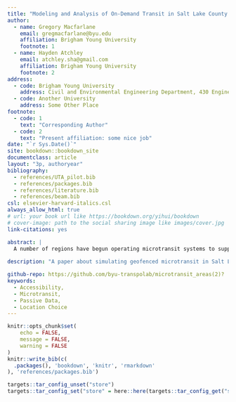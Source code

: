 ```yaml
---
title: "Modeling and Analysis of On-Demand Transit in Salt Lake County Using BEAM"
author:
  - name: Gregory Macfarlane
    email: gregmacfarlane@byu.edu
    affiliation: Brigham Young University
    footnote: 1
  - name: Hayden Atchley
    email: atchley.sha@gmail.com
    affiliation: Brigham Young University
    footnote: 2
address:
  - code: Brigham Young University
    address: Civil and Environmental Engineering Department, 430 Engineering Building, Provo, Utah 84602
  - code: Another University
    address: Some Other Place
footnote:
  - code: 1
    text: "Corresponding Author"
  - code: 2
    text: "Present affiliation: some nice job"
date: "`r Sys.Date()`"
site: bookdown::bookdown_site
documentclass: article
layout: "3p, authoryear"
bibliography:
  - references/UTA_pilot.bib
  - references/packages.bib
  - references/literature.bib
  - references/beam.bib
csl: elsevier-harvard-italics.csl
always_allow_html: true
# url: your book url like https://bookdown.org/yihui/bookdown
# cover-image: path to the social sharing image like images/cover.jpg
link-citations: yes

abstract: |
  A number of regions have begun operating microtransit systems to support first and last mile transit access.  In this paper, we modify the ridehailing request handling algorithm in the BEAM microscopic simulation engine to accomodate geographically resetricted microstransit operations. We then examine the ridership operating characteristics for one existing and three proposed geofenced service regions in Salt Lake County, Utah. We find that the simulation generates realistic ridership statistics and wait times, subject to errors likely to be corrected with more thorough choice model calibration. We also found that expanding microtransit services to Sandy or West Jordan might be effective, but might be less so for the area near SLC International Airport.
  
description: "A paper about simulating geofenced microtransit in Salt Lake County"

github-repo: https://github.com/byu-transpolab/microtransit_areas(2)?
keywords:
  - Accessibility,
  - Microtransit,
  - Passive Data,
  - Location Choice
---
```


```r
knitr::opts_chunk$set(
	echo = FALSE,
	message = FALSE,
	warning = FALSE
)
knitr::write_bib(c(
  .packages(), 'bookdown', 'knitr', 'rmarkdown'
), 'references/packages.bib')

targets::tar_config_unset("store")
targets::tar_config_set("store" = here::here(targets::tar_config_get("store")))
```


